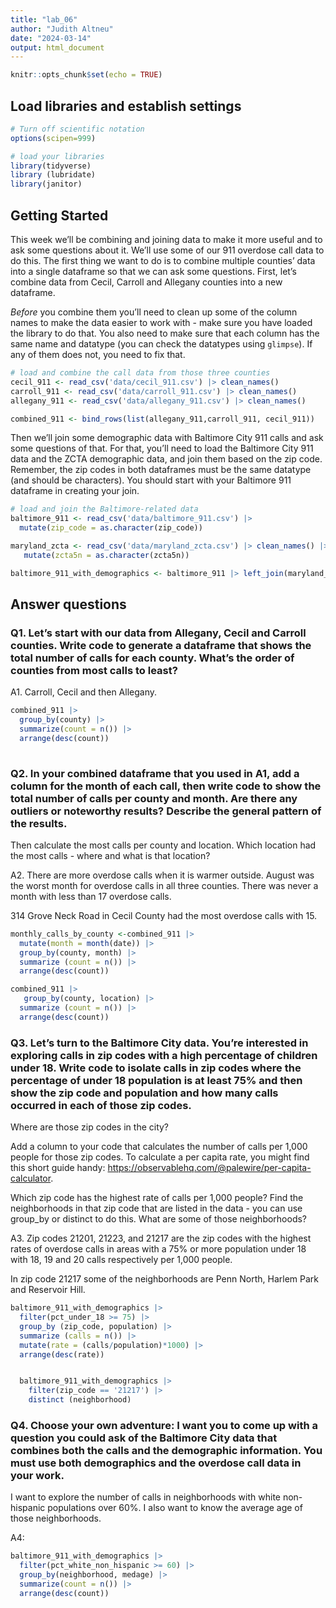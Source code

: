 ```yaml
---
title: "lab_06"
author: "Judith Altneu"
date: "2024-03-14"
output: html_document
---
```


```r
knitr::opts_chunk$set(echo = TRUE)
```

## Load libraries and establish settings

```r
# Turn off scientific notation
options(scipen=999)

# load your libraries
library(tidyverse)
library (lubridate)
library(janitor)

```

## Getting Started

This week we'll be combining and joining data to make it more useful and to ask some questions about it. We'll use some of our 911 overdose call data to do this. The first thing we want to do is to combine multiple counties' data into a single dataframe so that we can ask some questions. First, let's combine data from Cecil, Carroll and Allegany counties into a new dataframe.

*Before* you combine them you'll need to clean up some of the column names to make the data easier to work with - make sure you have loaded the library to do that. You also need to make sure that each column has the same name and datatype (you can check the datatypes using `glimpse`). If any of them does not, you need to fix that.

```r
# load and combine the call data from those three counties
cecil_911 <- read_csv('data/cecil_911.csv') |> clean_names()
carroll_911 <- read_csv('data/carroll_911.csv') |> clean_names()
allegany_911 <- read_csv('data/allegany_911.csv') |> clean_names()

combined_911 <- bind_rows(list(allegany_911,carroll_911, cecil_911))

```

Then we'll join some demographic data with Baltimore City 911 calls and ask some questions of that. For that, you'll need to load the Baltimore City 911 data and the ZCTA demographic data, and join them based on the zip code. Remember, the zip codes in both dataframes must be the same datatype (and should be characters). You should start with your Baltimore 911 dataframe in creating your join.

```r
# load and join the Baltimore-related data
baltimore_911 <- read_csv('data/baltimore_911.csv') |> 
  mutate(zip_code = as.character(zip_code))

maryland_zcta <- read_csv('data/maryland_zcta.csv') |> clean_names() |>
   mutate(zcta5n = as.character(zcta5n))

baltimore_911_with_demographics <- baltimore_911 |> left_join(maryland_zcta, join_by(zip_code == zcta5n))

```

## Answer questions

### Q1. Let's start with our data from Allegany, Cecil and Carroll counties. Write code to generate a dataframe that shows the total number of calls for each county. What's the order of counties from most calls to least?

A1. Carroll, Cecil and then Allegany.

```r
combined_911 |>
  group_by(county) |>
  summarize(count = n()) |>
  arrange(desc(count))
  
```

### Q2. In your combined dataframe that you used in A1, add a column for the month of each call, then write code to show the total number of calls per county and month. Are there any outliers or noteworthy results? Describe the general pattern of the results.

Then calculate the most calls per county and location. Which location had the most calls - where and what is that location?

A2. There are more overdose calls when it is warmer outside. August was the worst month for overdose calls in all three counties. There was never a month with less than 17 overdose calls.

314 Grove Neck Road in Cecil County had the most overdose calls with 15.

```r
monthly_calls_by_county <-combined_911 |>
  mutate(month = month(date)) |>
  group_by(county, month) |>
  summarize (count = n()) |>
  arrange(desc(count))

combined_911 |>
   group_by(county, location) |>
  summarize (count = n()) |>
  arrange(desc(count))

```

### Q3. Let's turn to the Baltimore City data. You're interested in exploring calls in zip codes with a high percentage of children under 18. Write code to isolate calls in zip codes where the percentage of under 18 population is at least 75% and then show the zip code and population and how many calls occurred in each of those zip codes.

Where are those zip codes in the city?

Add a column to your code that calculates the number of calls per 1,000 people for those zip codes. To calculate a per capita rate, you might find this short guide handy: [https://observablehq.com/\@palewire/per-capita-calculator](https://observablehq.com/@palewire/per-capita-calculator){.uri}.

Which zip code has the highest rate of calls per 1,000 people? Find the neighborhoods in that zip code that are listed in the data - you can use group_by or distinct to do this. What are some of those neighborhoods?

A3. Zip codes 21201, 21223, and 21217 are the zip codes with the highest rates of overdose calls in areas with a 75% or more population under 18 with 18, 19 and 20 calls respectively per 1,000 people.

In zip code 21217 some of the neighborhoods are Penn North, Harlem Park and Reservoir Hill.

```r
baltimore_911_with_demographics |>
  filter(pct_under_18 >= 75) |>
  group_by (zip_code, population) |>
  summarize (calls = n()) |>
  mutate(rate = (calls/population)*1000) |>
  arrange(desc(rate))


  baltimore_911_with_demographics |>
    filter(zip_code == '21217') |>
    distinct (neighborhood)
```

### Q4. Choose your own adventure: I want you to come up with a question you could ask of the Baltimore City data that combines both the calls and the demographic information. You must use both demographics and the overdose call data in your work.

I want to explore the number of calls in neighborhoods with white non-hispanic populations over 60%. I also want to know the average age of those neighborhoods.

A4:

```r
baltimore_911_with_demographics |>
  filter(pct_white_non_hispanic >= 60) |>
  group_by(neighborhood, medage) |>
  summarize(count = n()) |>
  arrange(desc(count))

```
